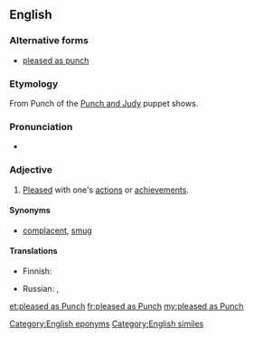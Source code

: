 {{was wotd|2010|May|15}}
==English==

===Alternative forms===
* [[pleased as punch]]

===Etymology===
From Punch of the [[w:Punch and Judy|Punch and Judy]] puppet shows.

===Pronunciation===
* {{audio|en-us-pleased as Punch.ogg|Audio (US)|lang=en}}

===Adjective===
{{en-adj|head=[[pleased]] [[as]] [[Punch]]|-}}

# {{context|colloquial|simile|lang=en}} [[pleased|Pleased]] with one's [[action]]s or [[achievement]]s.

====Synonyms====
* {{sense|pleased with one's actions}} [[complacent]], [[smug]]

====Translations====
{{trans-top|idiom: pleased with one's achievements}}
* Finnish: {{t|fi|iloinen kuin peipponen}}
{{trans-mid}}
* Russian: {{qualifier|somewhat}} {{t|ru|сияет как начищенный пята́к}}, {{t|ru|рад-радёшенек}}
{{trans-bottom}}

[[Category:English eponyms]]
[[Category:English similes]]

[[et:pleased as Punch]]
[[fr:pleased as Punch]]
[[my:pleased as Punch]]